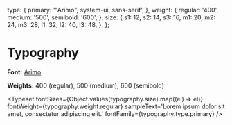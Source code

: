 
<Meta title="Atoms/Typography" />

  type: {
    primary: '"Arimo", system-ui, sans-serif',
  },
  weight: {
    regular: '400',
    medium: '500',
    semibold: '600',
  },
  size: {
    s1: 12,
    s2: 14,
    s3: 16,
    m1: 20,
    m2: 24,
    m3: 28,
    l1: 32,
    l2: 40,
    l3: 48,
  },
};

# Typography

**Font:** [Arimo](https://fonts.google.com/share?selection.family=Arimo:wght@400;500;600)

**Weights:** 400 (regular), 500 (medium), 600 (semibold)

<Typeset fontSizes={Object.values(typography.size).map((el) => el)}
  fontWeight={typography.weight.regular}
  sampleText='Lorem ipsum dolor sit amet, consectetur adipiscing elit.'
  fontFamily={typography.type.primary}
/>
